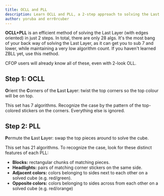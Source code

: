 ```yaml
---
title: OCLL and PLL
description: Learn OCLL and PLL, a 2-step approach to solving the Last Layer with edges oriented.
author: yoruba and err0rcuber
---
```



**OCLL+PLL** is an efficient method of solving the Last Layer (with edges oriented) in just 2 steps.
In total, there are only 28 algs. It's the most bang of your back way of solving the Last Layer, as it can get you to sub 7 and lower, while maintaining a very low algorithm count. If you haven't learned ZBLL yet, use this method.

CFOP users will already know all of these, even with 2-look OLL.

## Step 1: OCLL

**O**rient the **C**orners of the **L**ast **L**ayer: twist the top corners so the top colour will be on top.

This set has 7 algorithms. Recognize the case by the pattern of the top-colored stickers on the corners. Everything else is ignored.

<AlgSheet algSet={OCLL} />

## Step 2: PLL

**P**ermute the **L**ast **L**ayer: swap the top pieces around to solve the cube.

This set has 21 algorithms. To recognize the case, look for these distinct features of each PLL:

- **Blocks:** rectangular chunks of matching pieces.
- **Headlights:** pairs of matching corner stickers on the same side.
- **Adjacent colors:** colors belonging to sides next to each other on a solved cube (e.g. red/green).
- **Opposite colors:** colors belonging to sides across from each other on a solved cube (e.g. red/orange)

<AlgSheet algSet={PLL} />
